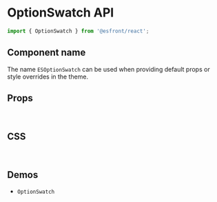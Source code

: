 
<Meta title="Components API/OptionSwatch" />

# OptionSwatch API

```js
import { OptionSwatch } from '@esfront/react';
```

## Component name

The name `ESOptionSwatch` can be used when providing default props or style overrides in the theme.

## Props

<TableInterface name="OptionSwatchProps" variant="props" />

<br />

## CSS

<TableInterface name="OptionSwatchClasses" variant="css" />

<br />

## Demos

<ul>
  <li>
    <LinkTo kind="components-OptionSwatch" story="demo">
      <code>OptionSwatch</code>
    </LinkTo>
  </li>
</ul>
